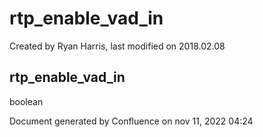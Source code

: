 
# rtp_enable_vad_in 

 Created by  Ryan Harris, last modified on 2018.02.08

## rtp_enable_vad_in

boolean

Document generated by Confluence on nov 11, 2022 04:24

